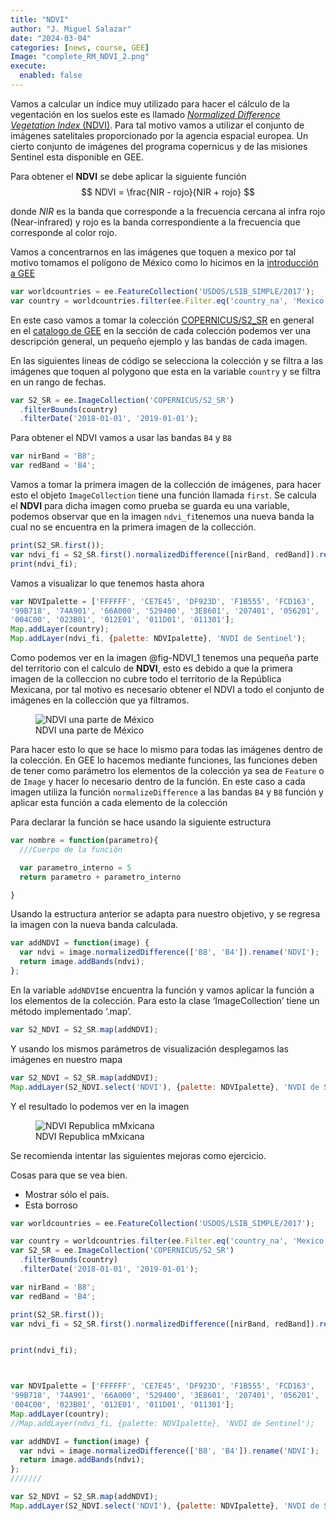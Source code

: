 ```yaml
---
title: "NDVI"
author: "J. Miguel Salazar"
date: "2024-03-04"
categories: [news, course, GEE]
Image: "complete_RM_NDVI_2.png"
execute: 
  enabled: false
---
```


Vamos a calcular un índice muy utilizado para hacer el cálculo de la  vegentación en los suelos este es llamado [*Normalized Difference Vegetation Index* (NDVI)](https://en.wikipedia.org/wiki/Normalized_difference_vegetation_index). Para tal motivo vamos a utilizar el conjunto de imágenes satelitales proporcionado por la agencia espacial europea. Un cierto conjunto de imágenes del programa copernicus y de las misiones Sentinel esta disponible en GEE.


Para obtener el **NDVI** se debe aplicar la siguiente función 
$$
NDVI = \frac{NIR - rojo}{NIR +  rojo}
$$

donde $NIR$ es la banda que corresponde a la frecuencia cercana al infra rojo (Near-infrared) y rojo es la banda correspondiente a la frecuencia que corresponde al color rojo.

Vamos a concentrarnos en las imágenes que toquen a mexico por tal motivo tomamos el polígono de México como lo hicimos en la [introducción a GEE](../Introduccion/index.qmd)


```JavaScript
var worldcountries = ee.FeatureCollection('USDOS/LSIB_SIMPLE/2017');
var country = worldcountries.filter(ee.Filter.eq('country_na', 'Mexico'));

```
En este caso vamos a tomar la colección [COPERNICUS/S2_SR](https://developers.google.com/earth-engine/datasets/catalog/COPERNICUS_S2_SR) en general en el [catalogo de GEE](https://developers.google.com/earth-engine/datasets) en la sección de cada colección podemos ver una descripción general, un pequeño ejemplo y las bandas de cada imagen.

En las siguientes lineas de código se selecciona la colección y se filtra a las imágenes que toquen al polygono que esta en la variable `country` y se filtra en un rango de fechas.


```JavaScript
var S2_SR = ee.ImageCollection('COPERNICUS/S2_SR')
  .filterBounds(country)
  .filterDate('2018-01-01', '2019-01-01');
```
Para obtener el NDVI vamos a usar las bandas `B4` y `B8`

```JavaScript
var nirBand = 'B8';
var redBand = 'B4';
```
Vamos a tomar la primera imagen de la collección de imágenes, para hacer esto el objeto `ImageCollection` tiene una función llamada `first`. Se calcula el **NDVI** para dicha imagen como prueba se guarda eu una variable,  podemos observar que en la imagen `ndvi_fi`tenemos una nueva banda la cual no se encuentra en la primera imagen de la collección. 

```JavaScript
print(S2_SR.first());
var ndvi_fi = S2_SR.first().normalizedDifference([nirBand, redBand]).rename('NVDI');
print(ndvi_fi);
```

Vamos a visualizar lo que tenemos hasta ahora 

```JavaScript
var NDVIpalette = ['FFFFFF', 'CE7E45', 'DF923D', 'F1B555', 'FCD163',
'99B718', '74A901', '66A000', '529400', '3E8601', '207401', '056201',
'004C00', '023B01', '012E01', '011D01', '011301'];
Map.addLayer(country);
Map.addLayer(ndvi_fi, {palette: NDVIpalette}, 'NVDI de Sentinel');
```
Como podemos ver en la imagen @fig-NDVI_1 tenemos una pequeña parte del territorio con el calculo de **NDVI**, esto es debido a que la primera imagen de la colleccion no cubre todo el territorio de la República Mexicana, por tal motivo es necesario obtener el NDVI a todo el conjunto de imágenes en la collección que ya filtramos. 

![NDVI una parte de México ](NDVI_1.png){#fig-NDVI_1}


Para hacer esto lo que se hace  lo mismo para todas las imágenes dentro de la colección. En GEE lo hacemos mediante funciones, las funciones deben de tener como parámetro los elementos de la colección ya sea de `Feature` o de `Image` y hacer lo necesario dentro de la función.  En este caso a cada imagen utiliza la función `normalizeDifference` a las bandas `B4` y `B8`  función y aplicar esta función a cada elemento de la colección 

Para declarar la función se hace usando la siguiente estructura 

```JavaScript
var nombre = function(parametro){
  ///Cuerpo de la función 

  var parametro_interno = 5
  return parametro + parametro_interno 

}

```
Usando la estructura anterior se adapta para nuestro objetivo, y se regresa la imagen con la nueva banda calculada. 

```JavaScript
var addNDVI = function(image) {
  var ndvi = image.normalizedDifference(['B8', 'B4']).rename('NDVI');
  return image.addBands(ndvi);
};
```

En la variable `addNDVI`se encuentra la función y vamos aplicar la función a los elementos de la colección. Para esto la clase 'ImageCollection' tiene un método implementado '.map'. 

```JavaScript
var S2_NDVI = S2_SR.map(addNDVI);

```
Y usando los mismos parámetros de visualización desplegamos las imágenes en nuestro mapa 

```JavaScript
var S2_NDVI = S2_SR.map(addNDVI);
Map.addLayer(S2_NDVI.select('NDVI'), {palette: NDVIpalette}, 'NVDI de Sentinel');
```
Y el resultado lo podemos ver en la imagen 

![NDVI Republica mMxicana](NDVI_2.png)

Se recomienda intentar las siguientes mejoras como ejercicio. 

Cosas para que se vea bien.

* Mostrar sólo el pais.
* Esta borroso
 




```JavaScript
var worldcountries = ee.FeatureCollection('USDOS/LSIB_SIMPLE/2017');

var country = worldcountries.filter(ee.Filter.eq('country_na', 'Mexico'));
var S2_SR = ee.ImageCollection('COPERNICUS/S2_SR')
  .filterBounds(country)
  .filterDate('2018-01-01', '2019-01-01');

var nirBand = 'B8';
var redBand = 'B4';

print(S2_SR.first());
var ndvi_fi = S2_SR.first().normalizedDifference([nirBand, redBand]).rename('NVDI');


print(ndvi_fi);



var NDVIpalette = ['FFFFFF', 'CE7E45', 'DF923D', 'F1B555', 'FCD163',
'99B718', '74A901', '66A000', '529400', '3E8601', '207401', '056201',
'004C00', '023B01', '012E01', '011D01', '011301'];
Map.addLayer(country);
//Map.addLayer(ndvi_fi, {palette: NDVIpalette}, 'NVDI de Sentinel');

var addNDVI = function(image) {
  var ndvi = image.normalizedDifference(['B8', 'B4']).rename('NDVI');
  return image.addBands(ndvi);
};
///////

var S2_NDVI = S2_SR.map(addNDVI);
Map.addLayer(S2_NDVI.select('NDVI'), {palette: NDVIpalette}, 'NVDI de Sentinel');


```
